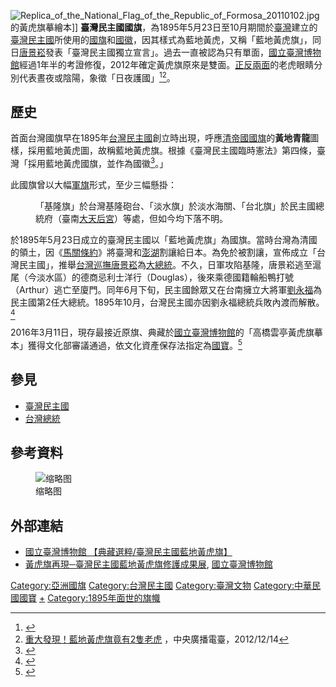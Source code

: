 {{Infobox Flag
| Name = 臺灣民主國
| Type = 國旗、國徽
| Article = 國旗、國徽
| Image = Flag_of_Formosa_1895.svg
| Nickname = 藍地黃虎旗
| Use = 111111
| Symbol = {{FIAV|historical}}{{FIAV|twosided}}
| Proportion = 
| Adoption = 1895年5月23日<br/>臺灣民主國[[永清_(年號)|永清]]元年<br/>清[[光緒|光緒]]二十一年<br/>日本[[明治|明治]]二十八年
| Design = 藍色底色，中央加上黃色[[老虎|老虎]]圖案。
}}
[[File:Replica_of_the_National_Flag_of_the_Republic_of_Formosa_20110102.jpg|thumb]]的黃虎旗摹繪本]]
'''臺灣民主國國旗'''，為1895年5月23日至10月期間於[[臺灣|臺灣]]建立的[[臺灣民主國|臺灣民主國]]所使用的[[國旗|國旗]]和[[國徽|國徽]]，因其樣式為藍地黃虎，又稱「藍地黃虎旗」，同日[[唐景崧|唐景崧]]發表「臺灣民主國獨立宣言」。過去一直被認為只有單面，[[國立臺灣博物館|國立臺灣博物館]]經過1年半的考證修復，2012年確定黃虎旗原來是雙面。[[正反面異形旗幟|正反兩面]]的老虎眼睛分別代表晝夜或陰陽，象徵「日夜護國」<ref>{{cite press release | url = http://www.ntm.gov.tw/tw/news/news_d.aspx?no=77&d=486 | title = 黃虎旗再現─原來有兩隻老虎！臺博館鎮館典藏文物修護重大發現 | publisher = 國立臺灣博物館 | date = 2012-12-14 | accessdate = 2016-12-14 | archive-url = https://web.archive.org/web/20161220124735/http://www.ntm.gov.tw/tw/news/news_d.aspx?no=77&d=486 | archive-date = 2016-12-20 | dead-url = yes }}</ref><ref>[http://news.rti.org.tw/index_newsContent.aspx?nid=394939 重大發現！藍地黃虎旗竟有2隻老虎] {{webarchive|url=https://web.archive.org/web/20131029190954/http://news.rti.org.tw/index_newsContent.aspx?nid=394939 |date=2013-10-29 | dead-url = yes }}，中央廣播電臺，2012/12/14</ref>。

==歷史==
首面台灣國旗早在1895年[[台灣民主國|台灣民主國]]創立時出現，呼應[[黃龍旗|清帝國國旗]]的'''黃地青龍'''圖樣，採用藍地黃虎圖，故稱藍地黃虎旗。根據《臺灣民主國臨時憲法》第四條，臺灣「採用藍地黃虎國旗，並作為國徽<ref>{{cite web|author1=[[簡後聰|簡後聰]]|title=福爾摩沙傳奇：臺灣的歷史源流（下冊）|url=http://ebooks.lib.ntu.edu.tw/1_file/NTL/12/c6hsyquarter3.pdf|agency=|work=第240頁}}</ref>。」

此國旗曾以大幅[[軍旗|軍旗]]形式，至少三幅懸掛：

:「基隆旗」於台灣基隆砲台、「淡水旗」於淡水海關、「台北旗」於民主國總統府（臺南[[大天后宮|大天后宮]]）等處，但如今均下落不明。

於1895年5月23日成立的臺灣民主國以「藍地黃虎旗」為國旗。當時台灣為清國的領土，因《[[馬關條約|馬關條約]]》將臺灣和[[澎湖|澎湖]]割讓給日本。為免於被割讓，宣佈成立「台灣民主國」，推舉[[台灣巡撫|台灣巡撫]][[唐景崧|唐景崧]]為[[台灣總統|大總統]]。不久，日軍攻陷基隆，唐景崧逃至滬尾（今淡水區）的德商忌利士洋行（Douglas），後來乘德國籍輪船鴨打號（Arthur）逃亡至廈門。同年6月下旬，民主國餘眾又在台南擁立大將軍[[劉永福|劉永福]]為民主國第2任大總統。1895年10月，台灣民主國亦因劉永福總統兵敗內渡而解散。<ref>{{cite web | url = http://www.ntm.gov.tw/tw/public/public.aspx?no=146 | title = 國立臺灣博物館 【典藏選粹/臺灣民主國藍地黃虎旗】 | accessdate = 2016-12-14 | publisher = 國立臺灣博物館 | archive-url = https://web.archive.org/web/20161220131038/http://www.ntm.gov.tw/tw/public/public.aspx?no=146 | archive-date = 2016-12-20 | dead-url = yes }}</ref>

2016年3月11日，現存最接近原旗、典藏於[[國立臺灣博物館|國立臺灣博物館]]的「高橋雲亭黃虎旗摹本」獲得文化部審議通過，依文化資產保存法指定為[[中華民國國寶|國寶]]。<ref>{{cite press release | url = http://www.ntm.gov.tw/tw/news/news_d.aspx?d=693 | title = 「藍地黃虎旗」通過國寶審議   將登上悠遊紀念套卡 | date = 2016-03-11 | accessdate = 2016-12-14 | archive-url = https://web.archive.org/web/20161220130428/http://www.ntm.gov.tw/tw/news/news_d.aspx?d=693 | archive-date = 2016-12-20 | dead-url = yes }}</ref>

{{cn|日本人曾興建[[通霄神社|虎頭山神社]]，象徵壓制虎首、侵略台灣成功。}}

==參見==
*[[臺灣民主國|臺灣民主國]]
*[[台灣總統|台灣總統]]

==參考資料==
[[File:摹繪自台灣博物館收藏黃虎旗圖.png|缩略图]]

==外部連結==
{{Commons cat|Flag of the Republic of Formosa}}
* [https://web.archive.org/web/20130602054309/http://www.ntm.gov.tw/tw/public/public.aspx?no=146 國立臺灣博物館 【典藏選粹/臺灣民主國藍地黃虎旗】]
* [https://web.archive.org/web/20130318231539/http://www.ntm.gov.tw/tw/exhibition/exhibition_d.aspx?d=130&no=25 黃虎旗再現─臺灣民主國藍地黃虎旗修護成果展], [[國立臺灣博物館|國立臺灣博物館]]

[[Category:亞洲國旗|Category:亞洲國旗]]
[[Category:台灣民主國|Category:台灣民主國]]
[[Category:臺灣文物|Category:臺灣文物]]
[[Category:中華民國國寶|Category:中華民國國寶]]
[[Category:國立臺灣博物館|+]]
[[Category:1895年面世的旗幟|Category:1895年面世的旗幟]]